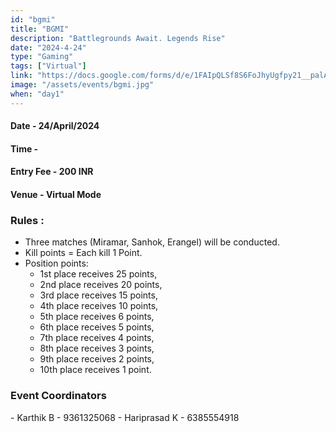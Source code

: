 ```yaml
---
id: "bgmi"
title: "BGMI"
description: "Battlegrounds Await. Legends Rise"
date: "2024-4-24"
type: "Gaming" 
tags: ["Virtual"]
link: "https://docs.google.com/forms/d/e/1FAIpQLSf8S6FoJhyUgfpy21__palAmQj_chtvw1ZcggNPU4ie8Syu-Q/viewform?usp=sf_link"
image: "/assets/events/bgmi.jpg"
when: "day1"
---
```


<h4>Date - 24/April/2024</h4>
<h4>Time - </h4>
<h4>Entry Fee - 200 INR </h4>
<h4>Venue - Virtual Mode</h4>
<h3>Rules :</h3>

- Three matches (Miramar, Sanhok, Erangel) will be conducted.  
- Kill points = Each kill 1 Point.  
- Position points:  
  - 1st place receives 25 points,
  - 2nd place receives 20 points,
  - 3rd place receives 15 points,
  - 4th place receives 10 points,
  - 5th place receives 6 points,
  - 6th place receives 5 points,
  - 7th place receives 4 points,
  - 8th place receives 3 points,
  - 9th place receives 2 points,
  - 10th place receives 1 point.


<h3>Event Coordinators</h3>
- Karthik B - 9361325068  
- Hariprasad K - 6385554918
